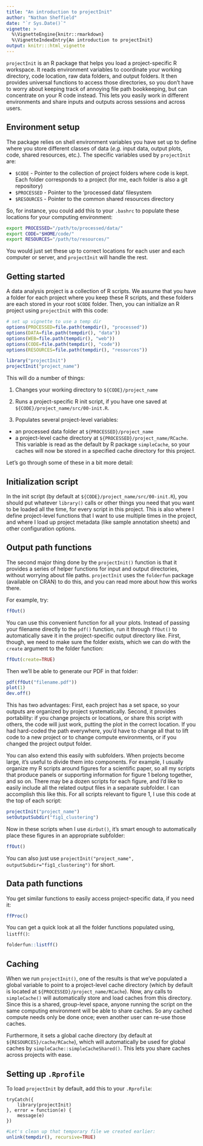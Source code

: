 ```yaml
---
title: "An introduction to projectInit"
author: "Nathan Sheffield"
date: "`r Sys.Date()`"
vignette: >
  %\VignetteEngine{knitr::rmarkdown}
  %\VignetteIndexEntry{An introduction to projectInit}
output: knitr:::html_vignette
---
```


`projectInit` is an R package that helps you load a project-specific R workspace. It reads environment variables to coordinate your working directory, code location, raw data folders, and output folders. It then provides universal functions to access those directories, so you don't have to worry about keeping track of annoying file path bookkeeping, but can concentrate on your R code instead. This lets you easily work in different environments and share inputs and outputs across sessions and across users.

## Environment setup

The package relies on shell environment variables you have set up to define where you store different classes of data (*e.g.* input data, output plots, code, shared resources, etc.).  The specific variables used by `projectInit` are:

- `$CODE` - Pointer to the collection of project folders where code is kept. Each folder corresponds to a project (for me, each folder is also a git repository)
- `$PROCESSED` - Pointer to the 'processed data' filesystem
- `$RESOURCES` - Pointer to the common shared resources directory

So, for instance, you could add this to your `.bashrc` to populate these locations for your computing environment:

```bash
export PROCESSED="/path/to/processed/data/"
export CODE="$HOME/code/"
export RESOURCES="/path/to/resources/"
```

You would just set these up to correct locations for each user and each computer or server, and `projectInit` will handle the rest.

## Getting started

A data analysis project is a collection of R scripts. We assume that you have a folder for each project where you keep these R scripts, and these folders are each stored in your root `$CODE` folder. Then, you can initialize an R project using `projectInit` with this code:

```r
# set up vignette to use a temp dir
options(PROCESSED=file.path(tempdir(), "processed"))
options(DATA=file.path(tempdir(), "data"))
options(WEB=file.path(tempdir(), "web"))
options(CODE=file.path(tempdir(), "code"))
options(RESOURCES=file.path(tempdir(), "resources"))
```

```r
library("projectInit")
projectInit("project_name")
```

This will do a number of things:

1. Changes your working directory to `${CODE}/project_name`

2. Runs a project-specific R init script, if you have one saved at `${CODE}/project_name/src/00-init.R`.

3. Populates several project-level variables:
- an processed data folder at `${PROCESSED}/project_name`
- a project-level cache directory at `${PROCESSED}/project_name/RCache`. This variable is read as the default by R package `simpleCache`, so your caches will now be stored in a specified cache directory for this project.

Let's go through some of these in a bit more detail:


## Initialization script

In the init script (by default at `${CODE}/project_name/src/00-init.R`), you should put whatever `library()` calls or other things you need that you want to be loaded all the time, for every script in this project. This is also where I define project-level functions that I want to use multiple times in the project, and where I load up project metadata (like sample annotation sheets) and other configuration options.


## Output path functions

The second major thing done by the `projectInit()` function is that it provides a series of helper functions for input and output directories, without worrying about file paths. `projectInit` uses the `folderfun` package (available on CRAN) to do this, and you can read more about how this works there.

For example, try:

```r
ffOut()
```

You can use this convenient function for all your plots. Instead of passing your filename directly to the `pdf()` function, run it through `ffOut()` to automatically save it in the project-specific output directory like. First, though, we need to make sure the folder exists, which we can do with the `create` argument to the folder function:

```r
ffOut(create=TRUE)
``` 

Then we'll be able to generate our PDF in that folder:

```r

pdf(ffOut("filename.pdf"))
plot(1)
dev.off()
```

This has two advantages: First, each project has a set space, so your outputs are organized by project systematically. Second, it provides portability: if you change projects or locations, or share this script with others, the code will just work, putting the plot in the correct location. If you had hard-coded the path everywhere, you'd have to change all that to lift code to a new project or to change compute environments, or if you changed the project output folder.

You can also extend this easily with subfolders. When projects become large, it's useful to divide them into components. For example, I usually organize my R scripts around figures for a scientific paper, so all my scripts that produce panels or supporting information for figure 1 belong together, and so on. There may be a dozen scripts for each figure, and I'd like to easily include all the related output files in a separate subfolder. I can accomplish this like this. For all scripts relevant to figure 1, I use this code at the top of each script:


```r
projectInit("project_name")
setOutputSubdir("fig1_clustering")
```

Now in these scripts when I use `dirOut()`, it's smart enough to automatically place these figures in an appropriate subfolder:

```r
ffOut()
```

You can also just use `projectInit("project_name", outputSubdir="fig1_clustering")` for short.

## Data path functions

You get similar functions to easily access project-specific data, if you need it:

```r
ffProc()
```

You can get a quick look at all the folder functions populated using, `listff()`:

```r
folderfun::listff()
```


## Caching

When we run `projectInit()`, one of the results is that we've populated a global variable to point to a project-level cache directory (which by default is located at `${PROCESSED}/project_name/RCache`). Now, any calls to `simpleCache()` will automatically store and load caches from this directory. Since this is a shared, group-level space, anyone running the script on the same computing environment will be able to share caches. So any cached compute needs only be done once; even another user can re-use those caches.

Furthermore, it sets a global cache directory (by default at `${RESOURCES}/cache/RCache`), which will automatically be used for global caches by `simpleCache::simpleCacheShared()`. This lets you share caches across projects with ease.


## Setting up `.Rprofile`



To load `projectInit` by default, add this to your `.Rprofile`:

```
tryCatch({
    library(projectInit)
}, error = function(e) {
    message(e)
})
```


```r
#Let's clean up that temporary file we created earlier:
unlink(tempdir(), recursive=TRUE)
```
